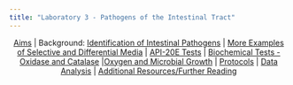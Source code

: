 ```yaml
---
title: "Laboratory 3 - Pathogens of the Intestinal Tract"
---
```



<center>| [Aims](./3aims.qmd) | Background: [Identification of Intestinal Pathogens](./3intro1.qmd) | [More Examples of Selective and Differential Media](./3intro2.qmd) | [API-20E Tests](./3intro3.qmd) | [Biochemical Tests - Oxidase and Catalase](./3intro4.qmd) |[Oxygen and Microbial Growth](./3intro5.qmd) | [Protocols](./3protocols.qmd) | [Data Analysis](./3data.qmd) | [Additional Resources/Further Reading](./3further.qmd) </center>
